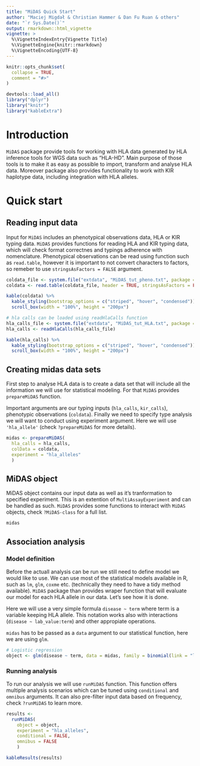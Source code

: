 ```yaml
---
title: "MiDAS Quick Start"
author: "Maciej Migdał & Christian Hammer & Dan Fu Ruan & others"
date: "`r Sys.Date()`"
output: rmarkdown::html_vignette
vignette: >
  %\VignetteIndexEntry{Vignette Title}
  %\VignetteEngine{knitr::rmarkdown}
  %\VignetteEncoding{UTF-8}
---
```


```r
knitr::opts_chunk$set(
  collapse = TRUE,
  comment = "#>"
)

devtools::load_all()
library("dplyr")
library("knitr")
library("kableExtra")
```

# Introduction
`MiDAS` package provide tools for working with HLA data generated by HLA 
inference tools for WGS data such as "HLA-HD". Main purpose of those tools is to
make it as easy as possible to import, transform and analyse HLA data. Moreover 
package also provides functionality to work with KIR haplotype data, including
integration with HLA alleles.

# Quick start

## Reading input data
Input for `MiDAS` includes an phenotypical observations data, HLA or KIR typing
data. `MiDAS` provides functions for reading HLA and KIR typing data, which will
check format correctnes and typings adherence with nomenclature. Phenotypical
observations can be read using function such as `read.table`, however it is
important to not convert characters to factors, so remeber to use 
`stringsAsFactors = FALSE` argument.

```r
coldata_file <- system.file("extdata", "MiDAS_tut_pheno.txt", package = "MiDAS")
coldata <- read.table(coldata_file, header = TRUE, stringsAsFactors = FALSE)

kable(coldata) %>%
  kable_styling(bootstrap_options = c("striped", "hover", "condensed")) %>%
  scroll_box(width = "100%", height = "200px")

# hla calls can be loaded using readHlaCalls function
hla_calls_file <- system.file("extdata", "MiDAS_tut_HLA.txt", package = "MiDAS")
hla_calls <- readHlaCalls(hla_calls_file)

kable(hla_calls) %>%
  kable_styling(bootstrap_options = c("striped", "hover", "condensed")) %>%
  scroll_box(width = "100%", height = "200px")
```

## Creating midas data sets
First step to analyse HLA data is to create a data set that will include all the 
information we will use for statistical modeling. For that `MiDAS` provides 
`prepareMiDAS` function. 

Important arguments are our typing inputs (`hla_calls`, `kir_calls`), phenotypic
observations (`coldata`). Finally we need to specify type analysis we will want 
to conduct using experiment argument. Here we will use `'hla_allele'` (check 
`?prepareMiDAS` for more details). 

```r
midas <- prepareMiDAS(
  hla_calls = hla_calls,
  colData = coldata,
  experiment = "hla_alleles"
  )
```

## MiDAS object
MiDAS object contains our input data as well as it's tranformation to specified
experiment. This is an extention of `MultiAssayExperiment` and can be handled as
such. `MiDAS` provides some functions to interact with `MiDAS` objects,  check 
`?MiDAS-class` for a full list.

```r
midas
```

## Association analysis
### Model definition
Before the actuall analysis can be run we still need to define model we would
like to use. We can use most of the statistical models available in R, such as
`lm`, `glm`, `coxme` etc. (technically they need to have a tidy method available).
`MiDAS` package than provides wraper function that will evaluate our model for
each HLA allele in our data. Let's see how it is done.

Here we will use a very simple formula `disease ~ term` where term is a variable
keeping HLA allele. This notation works also with interactions 
(`disease ~ lab_value:term`) and other appropiate operations.

`midas` has to be passed as a `data` argument to our statistical function, here
we are using `glm`.

```r
# Logistic regression
object <- glm(disease ~ term, data = midas, family = binomial(link = "logit"))
```

### Running analysis
To run our analysis we will use `runMiDAS` function. This function offers 
multiple analysis scenarios which can be tuned using `conditional` and 
`omnibus` arguments. It can also pre-filter input data based on frequency,
check `?runMiDAS` to learn more.

```r
results <-
  runMiDAS(
    object = object,
    experiment = "hla_alleles",
    conditional = FALSE,
    omnibus = FALSE
    )

kableResults(results)
```
